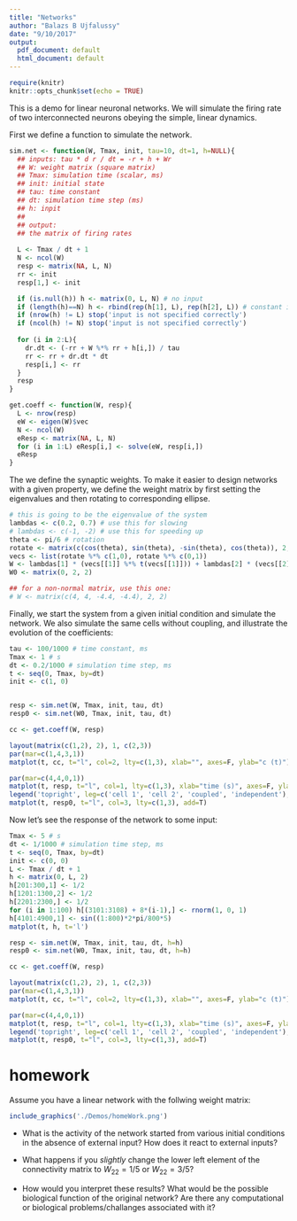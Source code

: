 ```yaml
---
title: "Networks"
author: "Balazs B Ujfalussy"
date: "9/10/2017"
output:
  pdf_document: default
  html_document: default
---
```


```r
require(knitr)
knitr::opts_chunk$set(echo = TRUE)
```


This is a demo for linear neuronal networks. We will simulate the firing rate of two interconnected neurons obeying the simple, linear dynamics.

First we define a function to simulate the network. 

```r
sim.net <- function(W, Tmax, init, tau=10, dt=1, h=NULL){
  ## inputs: tau * d r / dt = -r + h + Wr
  ## W: weight matrix (square matrix)
  ## Tmax: simulation time (scalar, ms)
  ## init: initial state
  ## tau: time constant
  ## dt: simulation time step (ms)
  ## h: inpit
  ##
  ## output:
  ## the matrix of firing rates
  
  L <- Tmax / dt + 1
  N <- ncol(W)
  resp <- matrix(NA, L, N)
  rr <- init
  resp[1,] <- init

  if (is.null(h)) h <- matrix(0, L, N) # no input
  if (length(h)==N) h <- rbind(rep(h[1], L), rep(h[2], L)) # constant input
  if (nrow(h) != L) stop('input is not specified correctly')
  if (ncol(h) != N) stop('input is not specified correctly')
  
  for (i in 2:L){
  	dr.dt <- (-rr + W %*% rr + h[i,]) / tau
  	rr <- rr + dr.dt * dt
  	resp[i,] <- rr
  }
  resp
}
```

```r
get.coeff <- function(W, resp){
  L <- nrow(resp)
  eW <- eigen(W)$vec
  N <- ncol(W)
  eResp <- matrix(NA, L, N)
  for (i in 1:L) eResp[i,] <- solve(eW, resp[i,])
  eResp
}
```



The we define the synaptic weights. To make it easier to design networks with a given property, we define the weight matrix by first setting the eigenvalues and then rotating to corresponding ellipse.


```r
# this is going to be the eigenvalue of the system
lambdas <- c(0.2, 0.7) # use this for slowing
# lambdas <- c(-1, -2) # use this for speeding up
theta <- pi/6 # rotation 
rotate <- matrix(c(cos(theta), sin(theta), -sin(theta), cos(theta)), 2, 2)
vecs <- list(rotate %*% c(1,0), rotate %*% c(0,1))
W <- lambdas[1] * (vecs[[1]] %*% t(vecs[[1]])) + lambdas[2] * (vecs[[2]] %*% t(vecs[[2]]))
W0 <- matrix(0, 2, 2)

## for a non-normal matrix, use this one:
# W <- matrix(c(4, 4, -4.4, -4.4), 2, 2)
```

Finally, we start the system from a given initial condition and simulate the network. We also simulate the same cells without coupling, and illustrate the evolution of the coefficients:


```r

tau <- 100/1000 # time constant, ms
Tmax <- 1 # s
dt <- 0.2/1000 # simulation time step, ms
t <- seq(0, Tmax, by=dt)
init <- c(1, 0)


resp <- sim.net(W, Tmax, init, tau, dt)
resp0 <- sim.net(W0, Tmax, init, tau, dt)

cc <- get.coeff(W, resp)

layout(matrix(c(1,2), 2), 1, c(2,3))
par(mar=c(1,4,3,1))
matplot(t, cc, t="l", col=2, lty=c(1,3), xlab="", axes=F, ylab="c (t)"); axis(2, las=2)

par(mar=c(4,4,0,1))
matplot(t, resp, t="l", col=1, lty=c(1,3), xlab="time (s)", axes=F, ylab="r (t)"); axis(1); axis(2, las=2)
legend('topright', leg=c('cell 1', 'cell 2', 'coupled', 'independent'), lty=c(1,3, 1,1), col=c(1,1,3,1))
matplot(t, resp0, t="l", col=3, lty=c(1,3), add=T)

```

Now let's see the response of the network to some input:

```r
Tmax <- 5 # s
dt <- 1/1000 # simulation time step, ms
t <- seq(0, Tmax, by=dt)
init <- c(0, 0)
L <- Tmax / dt + 1
h <- matrix(0, L, 2)
h[201:300,1] <- 1/2
h[1201:1300,2] <- 1/2
h[2201:2300,] <- 1/2
for (i in 1:100) h[(3101:3108) + 8*(i-1),] <- rnorm(1, 0, 1)
h[4101:4900,1] <- sin((1:800)*2*pi/800*5)
matplot(t, h, t='l')
```

```r
resp <- sim.net(W, Tmax, init, tau, dt, h=h)
resp0 <- sim.net(W0, Tmax, init, tau, dt, h=h)

cc <- get.coeff(W, resp)

layout(matrix(c(1,2), 2), 1, c(2,3))
par(mar=c(1,4,3,1))
matplot(t, cc, t="l", col=2, lty=c(1,3), xlab="", axes=F, ylab="c (t)"); axis(2, las=2)

par(mar=c(4,4,0,1))
matplot(t, resp, t="l", col=1, lty=c(1,3), xlab="time (s)", axes=F, ylab="r (t)"); axis(1); axis(2, las=2)
legend('topright', leg=c('cell 1', 'cell 2', 'coupled', 'independent'), lty=c(1,3, 1,1), col=c(1,1,3,1), bg=grey(1, alpha=0.5))
matplot(t, resp0, t="l", col=3, lty=c(1,3), add=T)

```

# homework
Assume you have a linear network with the follwing weight matrix: 

```r
include_graphics('./Demos/homeWork.png')
```

* What is the activity of the network started from various initial conditions in the absence of external input? How does it react to external inputs?

* What happens if you *slightly* change the lower left element of the connectivity matrix to $W_{22} = 1/5$ or $W_{22} = 3/5$?

* How would you interpret these results? What would be the possible biological function of the original network? Are there any computational or biological problems/challanges associated with it?

